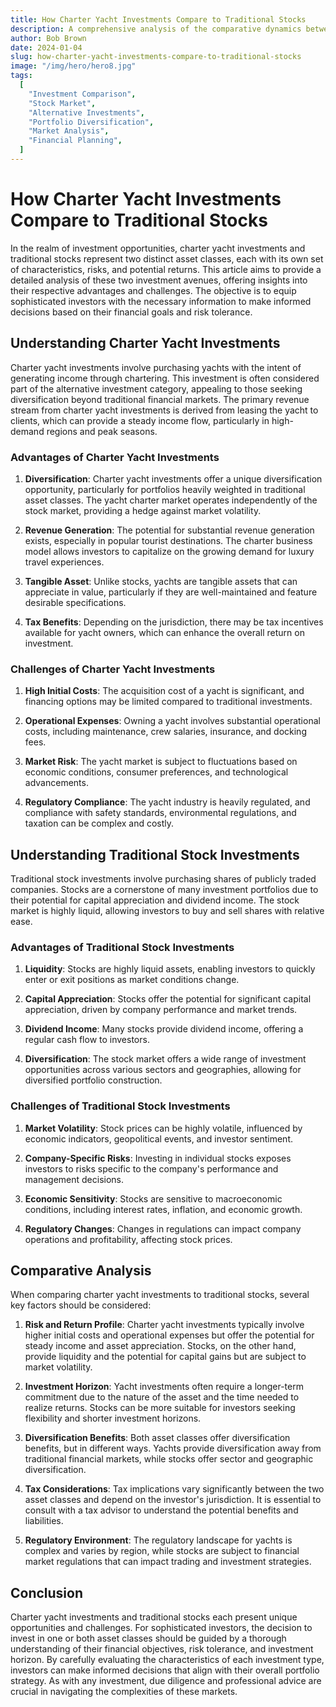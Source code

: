 ```yaml
---
title: How Charter Yacht Investments Compare to Traditional Stocks
description: A comprehensive analysis of the comparative dynamics between charter yacht investments and traditional stock investments.
author: Bob Brown
date: 2024-01-04
slug: how-charter-yacht-investments-compare-to-traditional-stocks
image: "/img/hero/hero8.jpg"
tags:
  [
    "Investment Comparison",
    "Stock Market",
    "Alternative Investments",
    "Portfolio Diversification",
    "Market Analysis",
    "Financial Planning",
  ]
---
```


# How Charter Yacht Investments Compare to Traditional Stocks

In the realm of investment opportunities, charter yacht investments and traditional stocks represent two distinct asset classes, each with its own set of characteristics, risks, and potential returns. This article aims to provide a detailed analysis of these two investment avenues, offering insights into their respective advantages and challenges. The objective is to equip sophisticated investors with the necessary information to make informed decisions based on their financial goals and risk tolerance.

## Understanding Charter Yacht Investments

Charter yacht investments involve purchasing yachts with the intent of generating income through chartering. This investment is often considered part of the alternative investment category, appealing to those seeking diversification beyond traditional financial markets. The primary revenue stream from charter yacht investments is derived from leasing the yacht to clients, which can provide a steady income flow, particularly in high-demand regions and peak seasons.

### Advantages of Charter Yacht Investments

1. **Diversification**: Charter yacht investments offer a unique diversification opportunity, particularly for portfolios heavily weighted in traditional asset classes. The yacht charter market operates independently of the stock market, providing a hedge against market volatility.

2. **Revenue Generation**: The potential for substantial revenue generation exists, especially in popular tourist destinations. The charter business model allows investors to capitalize on the growing demand for luxury travel experiences.

3. **Tangible Asset**: Unlike stocks, yachts are tangible assets that can appreciate in value, particularly if they are well-maintained and feature desirable specifications.

4. **Tax Benefits**: Depending on the jurisdiction, there may be tax incentives available for yacht owners, which can enhance the overall return on investment.

### Challenges of Charter Yacht Investments

1. **High Initial Costs**: The acquisition cost of a yacht is significant, and financing options may be limited compared to traditional investments.

2. **Operational Expenses**: Owning a yacht involves substantial operational costs, including maintenance, crew salaries, insurance, and docking fees.

3. **Market Risk**: The yacht market is subject to fluctuations based on economic conditions, consumer preferences, and technological advancements.

4. **Regulatory Compliance**: The yacht industry is heavily regulated, and compliance with safety standards, environmental regulations, and taxation can be complex and costly.

## Understanding Traditional Stock Investments

Traditional stock investments involve purchasing shares of publicly traded companies. Stocks are a cornerstone of many investment portfolios due to their potential for capital appreciation and dividend income. The stock market is highly liquid, allowing investors to buy and sell shares with relative ease.

### Advantages of Traditional Stock Investments

1. **Liquidity**: Stocks are highly liquid assets, enabling investors to quickly enter or exit positions as market conditions change.

2. **Capital Appreciation**: Stocks offer the potential for significant capital appreciation, driven by company performance and market trends.

3. **Dividend Income**: Many stocks provide dividend income, offering a regular cash flow to investors.

4. **Diversification**: The stock market offers a wide range of investment opportunities across various sectors and geographies, allowing for diversified portfolio construction.

### Challenges of Traditional Stock Investments

1. **Market Volatility**: Stock prices can be highly volatile, influenced by economic indicators, geopolitical events, and investor sentiment.

2. **Company-Specific Risks**: Investing in individual stocks exposes investors to risks specific to the company's performance and management decisions.

3. **Economic Sensitivity**: Stocks are sensitive to macroeconomic conditions, including interest rates, inflation, and economic growth.

4. **Regulatory Changes**: Changes in regulations can impact company operations and profitability, affecting stock prices.

## Comparative Analysis

When comparing charter yacht investments to traditional stocks, several key factors should be considered:

1. **Risk and Return Profile**: Charter yacht investments typically involve higher initial costs and operational expenses but offer the potential for steady income and asset appreciation. Stocks, on the other hand, provide liquidity and the potential for capital gains but are subject to market volatility.

2. **Investment Horizon**: Yacht investments often require a longer-term commitment due to the nature of the asset and the time needed to realize returns. Stocks can be more suitable for investors seeking flexibility and shorter investment horizons.

3. **Diversification Benefits**: Both asset classes offer diversification benefits, but in different ways. Yachts provide diversification away from traditional financial markets, while stocks offer sector and geographic diversification.

4. **Tax Considerations**: Tax implications vary significantly between the two asset classes and depend on the investor's jurisdiction. It is essential to consult with a tax advisor to understand the potential benefits and liabilities.

5. **Regulatory Environment**: The regulatory landscape for yachts is complex and varies by region, while stocks are subject to financial market regulations that can impact trading and investment strategies.

## Conclusion

Charter yacht investments and traditional stocks each present unique opportunities and challenges. For sophisticated investors, the decision to invest in one or both asset classes should be guided by a thorough understanding of their financial objectives, risk tolerance, and investment horizon. By carefully evaluating the characteristics of each investment type, investors can make informed decisions that align with their overall portfolio strategy. As with any investment, due diligence and professional advice are crucial in navigating the complexities of these markets.
